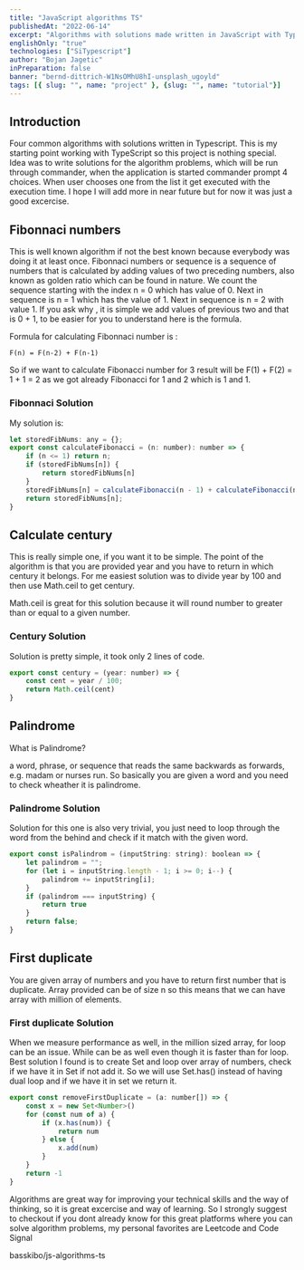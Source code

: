 ```yaml
---
title: "JavaScript algorithms TS"
publishedAt: "2022-06-14"
excerpt: "Algorithms with solutions made written in JavaScript with TypeScript"
englishOnly: "true"
technologies: ["SiTypescript"]
author: "Bojan Jagetic"
inPreparation: false
banner: "bernd-dittrich-W1NsOMhU8hI-unsplash_ugoyld"
tags: [{ slug: "", name: "project" }, {slug: "", name: "tutorial"}]
---
```


## Introduction

Four common algorithms with solutions written in Typescript. This is my starting point working with TypeScript so this project is nothing special. Idea was to write solutions
for the algorithm problems, which will be run through commander, when the application is started commander prompt 4 choices. When user chooses one from the list it get executed with the execution time.
I hope I will add more in near future but for now it was just a good excercise.

## Fibonnaci numbers

This is well known algorithm if not the best known because everybody was doing it at least once. <Link href="https://en.wikipedia.org/wiki/Fibonacci_number">Fibonnaci numbers</Link> or sequence is a 
sequence of numbers that is calculated by adding values of two preceding numbers, 
also known as golden ratio which can be found in nature. <NewLine/>
We count the sequence starting with the index <Adjusted>n = 0</Adjusted> which has value of <Adjusted>0</Adjusted>. Next in sequence is <Adjusted>n = 1</Adjusted> which has the value of <Adjusted>1</Adjusted>.
Next in sequence is <Adjusted>n = 2</Adjusted> with value <Adjusted>1</Adjusted>. If you ask why , it is simple we add values of previous two and that is <Adjusted>0 + 1</Adjusted>, to be easier for you to understand
here is the formula. 

Formula for calculating Fibonnaci number is : 
```
F(n) = F(n-2) + F(n-1)
```

So if we want to calculate Fibonacci number for 3 result will be <Adjusted>F(1) + F(2) = 1 + 1 = 2</Adjusted> as we got already Fibonacci for 1 and 2 which is 1 and 1.

### Fibonnaci Solution

My solution is:

```javascript
let storedFibNums: any = {};
export const calculateFibonacci = (n: number): number => {
    if (n <= 1) return n;
    if (storedFibNums[n]) {
        return storedFibNums[n]
    }
    storedFibNums[n] = calculateFibonacci(n - 1) + calculateFibonacci(n - 2)
    return storedFibNums[n];
}
```


## Calculate century

This is really simple one, if you want it to be simple. The point of the algorithm is that you are provided year and you have to return in which century it belongs.
For me easiest solution was to divide year by 100 and then use <Adjusted>Math.ceil</Adjusted> to get century.
<Link href="https://developer.mozilla.org/en-US/docs/Web/JavaScript/Reference/Global_Objects/Math/ceil">Math.ceil</Link> is great for this solution because it will round number to greater than or equal to a given number.

### Century Solution
Solution is pretty simple, it took only 2 lines of code. 

```javascript
export const century = (year: number) => {
    const cent = year / 100;
    return Math.ceil(cent)
}
```


## Palindrome
What is Palindrome?

<QouteComponent>a word, phrase, or sequence that reads the same backwards as forwards, e.g. madam or nurses run.</QouteComponent>
So basically you are given a word and you need to check wheather it is palindrome.
### Palindrome Solution
Solution for this one is also very trivial, you just need to loop through the word from the behind and check if it match with the given word.

```javascript
export const isPalindrom = (inputString: string): boolean => {
    let palindrom = "";
    for (let i = inputString.length - 1; i >= 0; i--) {
        palindrom += inputString[i];
    }
    if (palindrom === inputString) {
        return true
    }
    return false;
}
```

## First duplicate
You are given array of numbers and you have to return first number that is duplicate. Array provided can be of size <Adjusted>n</Adjusted> so this means that we can have array with million of elements.
### First duplicate Solution
When we measure performance as well, in the million sized array, <Adjusted>for</Adjusted> loop can be an issue. <Adjusted>While</Adjusted> can be as well even though it is faster than for loop. 
Best solution I found is to create <Adjusted>Set</Adjusted> and loop over array of numbers, check if we have it in Set if not add it. So we will use <Adjusted>Set.has()</Adjusted>  instead of having dual loop and if we have it in set 
we return it.

```javascript
export const removeFirstDuplicate = (a: number[]) => {
    const x = new Set<Number>()
    for (const num of a) {
        if (x.has(num)) {
            return num
        } else {
            x.add(num)
        }
    }
    return -1
}
```

Algorithms are great way for improving your technical skills and the way of thinking, so it is great excercise and way of learning. So I strongly suggest to checkout if you dont already know for 
this great platforms where you can solve algorithm problems, my personal favorites are <Link href="https://leetcode.com/">Leetcode</Link> and <Link href="https://codesignal.com/">Code Signal</Link>



<GithubCardRepository>basskibo/js-algorithms-ts</GithubCardRepository>
